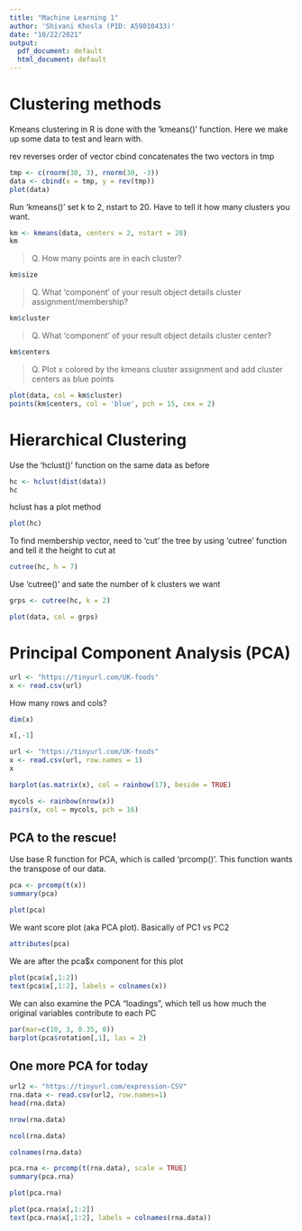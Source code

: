 ```yaml
---
title: "Machine Learning 1"
author: 'Shivani Khosla (PID: A59010433)'
date: "10/22/2021"
output:
  pdf_document: default
  html_document: default
---
```


# Clustering methods

Kmeans clustering in R is done with the 'kmeans()' function. Here we make up some data to test and learn with. 

rev reverses order of vector
cbind concatenates the two vectors in tmp
```r
tmp <- c(rnorm(30, 3), rnorm(30, -3))
data <- cbind(x = tmp, y = rev(tmp))
plot(data)
```
Run 'kmeans()' set k to 2, nstart to 20. Have to tell it how many clusters you want. 

```r
km <- kmeans(data, centers = 2, nstart = 20)
km
```

> Q. How many points are in each cluster?

```r
km$size
```

> Q. What 'component' of your result object details cluster assignment/membership?

```r
km$cluster
```

> Q. What 'component' of your result object details cluster center?

```r
km$centers
```

> Q. Plot x colored by the kmeans cluster assignment and add cluster centers as blue points

```r
plot(data, col = km$cluster)
points(km$centers, col = 'blue', pch = 15, cex = 2)
```

# Hierarchical Clustering

Use the 'hclust()' function on the same data as before
```r
hc <- hclust(dist(data))
hc
```

hclust has a plot method

```r
plot(hc)
```
To find membership vector, need to 'cut' the tree by using 'cutree' function and tell it the height to cut at

```r
cutree(hc, h = 7)
```

Use 'cutree()' and sate the number of k clusters we want

```r
grps <- cutree(hc, k = 2)
```

```r
plot(data, col = grps)
```

# Principal Component Analysis (PCA)

```r
url <- "https://tinyurl.com/UK-foods"
x <- read.csv(url)
```
How many rows and cols?

```r
dim(x)
```

```r
x[,-1]
```

```r
url <- "https://tinyurl.com/UK-foods"
x <- read.csv(url, row.names = 1)
x
```

```r
barplot(as.matrix(x), col = rainbow(17), beside = TRUE)
```

```r
mycols <- rainbow(nrow(x))
pairs(x, col = mycols, pch = 16)
```

## PCA to the rescue!

Use base R function for PCA, which is called 'prcomp()'. This function wants the transpose of our data. 

```r
pca <- prcomp(t(x))
summary(pca)
```

```r
plot(pca)
```

We want score plot (aka PCA plot). Basically of PC1 vs PC2

```r
attributes(pca)
```

We are after the pca$x component for this plot

```r
plot(pca$x[,1:2])
text(pca$x[,1:2], labels = colnames(x))
```

We can also examine the PCA "loadings", which tell us how much the original variables contribute to each PC

```r
par(mar=c(10, 3, 0.35, 0))
barplot(pca$rotation[,1], las = 2)
```

## One more PCA for today 

```r
url2 <- "https://tinyurl.com/expression-CSV"
rna.data <- read.csv(url2, row.names=1)
head(rna.data)
```
```r
nrow(rna.data)
```

```r
ncol(rna.data)
```

```r
colnames(rna.data)
```

```r
pca.rna <- prcomp(t(rna.data), scale = TRUE)
summary(pca.rna)
```

```r
plot(pca.rna)
```

```r
plot(pca.rna$x[,1:2])
text(pca.rna$x[,1:2], labels = colnames(rna.data))
```

